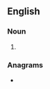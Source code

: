 ==English==

===Noun===
{{head|en|noun plural form}}

# {{plural of|helve|lang=en}}

===Anagrams===
* {{anagrams|en|shelve}}